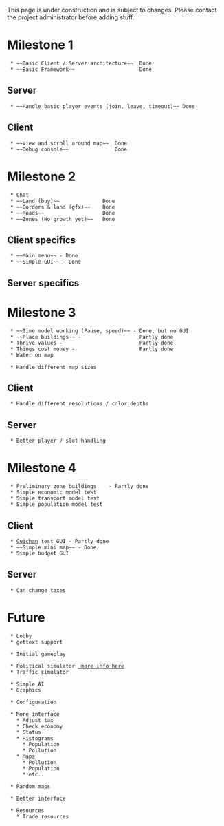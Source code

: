 This page is under construction and is subject to changes. Please contact the project administrator before adding stuff.

= Milestone 1 =

  * ~~Basic Client / Server architecture~~  Done
  * ~~Basic Framework~~                     Done

== Server ==

  * ~~Handle basic player events (join, leave, timeout)~~ Done

== Client ==

  * ~~View and scroll around map~~  Done
  * ~~Debug console~~               Done

= Milestone 2 =

  * Chat
  * ~~Land (buy)~~              Done
  * ~~Borders & land (gfx)~~    Done
  * ~~Roads~~                   Done
  * ~~Zones (No growth yet)~~   Done

== Client specifics ==

  * ~~Main menu~~ - Done
  * ~~Simple GUI~~ - Done

== Server specifics ==

= Milestone 3 =

  * ~~Time model working (Pause, speed)~~ - Done, but no GUI
  * ~~Place buildings~~ -                   Partly done
  * Thrive values -                         Partly done
  * Things cost money -                     Partly done
  * Water on map

  * Handle different map sizes
== Client ==

  * Handle different resolutions / color depths

== Server ==

  * Better player / slot handling

= Milestone 4 =

  * Preliminary zone buildings    - Partly done
  * Simple economic model test
  * Simple transport model test
  * Simple population model test

== Client ==

  * [http://guichan.sourceforge.net/ Guichan] test GUI - Partly done
  * ~~Simple mini map~~ - Done
  * Simple budget GUI

== Server ==

  * Can change taxes

= Future =

  * Lobby
  * gettext support

  * Initial gameplay

  * Political simulator [[Simulty:Designdoc:Politics | more info here]]
  * Traffic simulator 

  * Simple AI
  * Graphics

  * Configuration

  * More interface
    * Adjust tax
    * Check economy
    * Status
    * Histograms
      * Population
      * Pollution
    * Maps
      * Pollution
      * Population
      * etc..

  * Random maps

  * Better interface

  * Resources
    * Trade resources